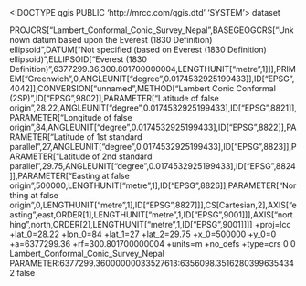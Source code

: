 <!DOCTYPE qgis PUBLIC 'http://mrcc.com/qgis.dtd' 'SYSTEM'>
<qgis version="3.32.2-Lima">
  <identifier></identifier>
  <parentidentifier></parentidentifier>
  <language></language>
  <type>dataset</type>
  <title></title>
  <abstract></abstract>
  <contact>
    <name></name>
    <organization></organization>
    <position></position>
    <voice></voice>
    <fax></fax>
    <email></email>
    <role></role>
  </contact>
  <links/>
  <dates/>
  <fees></fees>
  <encoding></encoding>
  <crs>
    <spatialrefsys nativeFormat="Wkt">
      <wkt>PROJCRS["Lambert_Conformal_Conic_Survey_Nepal",BASEGEOGCRS["Unknown datum based upon the Everest (1830 Definition) ellipsoid",DATUM["Not specified (based on Everest (1830 Definition) ellipsoid)",ELLIPSOID["Everest (1830 Definition)",6377299.36,300.801700000004,LENGTHUNIT["metre",1]]],PRIMEM["Greenwich",0,ANGLEUNIT["degree",0.0174532925199433]],ID["EPSG",4042]],CONVERSION["unnamed",METHOD["Lambert Conic Conformal (2SP)",ID["EPSG",9802]],PARAMETER["Latitude of false origin",28.22,ANGLEUNIT["degree",0.0174532925199433],ID["EPSG",8821]],PARAMETER["Longitude of false origin",84,ANGLEUNIT["degree",0.0174532925199433],ID["EPSG",8822]],PARAMETER["Latitude of 1st standard parallel",27,ANGLEUNIT["degree",0.0174532925199433],ID["EPSG",8823]],PARAMETER["Latitude of 2nd standard parallel",29.75,ANGLEUNIT["degree",0.0174532925199433],ID["EPSG",8824]],PARAMETER["Easting at false origin",500000,LENGTHUNIT["metre",1],ID["EPSG",8826]],PARAMETER["Northing at false origin",0,LENGTHUNIT["metre",1],ID["EPSG",8827]]],CS[Cartesian,2],AXIS["easting",east,ORDER[1],LENGTHUNIT["metre",1,ID["EPSG",9001]]],AXIS["northing",north,ORDER[2],LENGTHUNIT["metre",1,ID["EPSG",9001]]]]</wkt>
      <proj4>+proj=lcc +lat_0=28.22 +lon_0=84 +lat_1=27 +lat_2=29.75 +x_0=500000 +y_0=0 +a=6377299.36 +rf=300.801700000004 +units=m +no_defs +type=crs</proj4>
      <srsid>0</srsid>
      <srid>0</srid>
      <authid></authid>
      <description>Lambert_Conformal_Conic_Survey_Nepal</description>
      <projectionacronym></projectionacronym>
      <ellipsoidacronym>PARAMETER:6377299.36000000033527613:6356098.35162803996354342</ellipsoidacronym>
      <geographicflag>false</geographicflag>
    </spatialrefsys>
  </crs>
  <extent>
    <spatial maxz="0" dimensions="2" crs="" minz="0" maxx="0" minx="0" miny="0" maxy="0"/>
    <temporal>
      <period>
        <start></start>
        <end></end>
      </period>
    </temporal>
  </extent>
</qgis>
